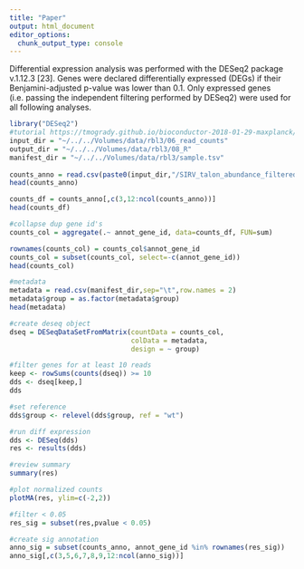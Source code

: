 ```yaml
---
title: "Paper"
output: html_document
editor_options: 
  chunk_output_type: console
---
```

Differential expression analysis was performed with the DESeq2 package v.1.12.3 [23]. Genes were declared differentially expressed (DEGs) if their Benjamini-adjusted p-value was lower than 0.1. Only expressed genes (i.e. passing the independent filtering performed by DESeq2) were used for all following analyses.

```r
library("DESeq2")
#tutorial https://tmogrady.github.io/bioconductor-2018-01-29-maxplanck/02-DESeq2/index.html
input_dir = "~/../../Volumes/data/rbl3/06_read_counts"
output_dir = "~/../../Volumes/data/rbl3/08_R"
manifest_dir = "~/../../Volumes/data/rbl3/sample.tsv"
  
counts_anno = read.csv(paste0(input_dir,"/SIRV_talon_abundance_filtered.tsv"),sep="\t")
head(counts_anno)

counts_df = counts_anno[,c(3,12:ncol(counts_anno))]
head(counts_df)

#collapse dup gene id's
counts_col = aggregate(.~ annot_gene_id, data=counts_df, FUN=sum)

rownames(counts_col) = counts_col$annot_gene_id
counts_col = subset(counts_col, select=-c(annot_gene_id))
head(counts_col)

#metadata
metadata = read.csv(manifest_dir,sep="\t",row.names = 2)
metadata$group = as.factor(metadata$group)
head(metadata)

#create deseq object
dseq = DESeqDataSetFromMatrix(countData = counts_col,
                              colData = metadata,
                              design = ~ group)

#filter genes for at least 10 reads
keep <- rowSums(counts(dseq)) >= 10
dds <- dseq[keep,]
dds

#set reference
dds$group <- relevel(dds$group, ref = "wt")

#run diff expression
dds <- DESeq(dds)
res <- results(dds)

#review summary
summary(res)

#plot normalized counts
plotMA(res, ylim=c(-2,2))

#filter < 0.05
res_sig = subset(res,pvalue < 0.05)

#create sig annotation
anno_sig = subset(counts_anno, annot_gene_id %in% rownames(res_sig))
anno_sig[,c(3,5,6,7,8,9,12:ncol(anno_sig))]

```
